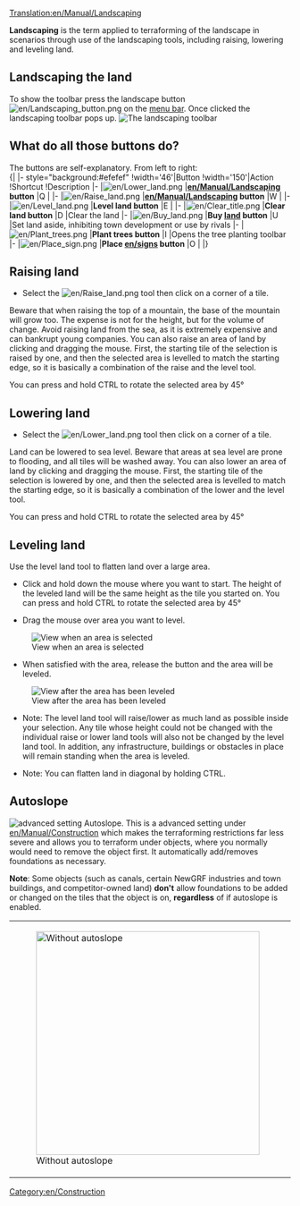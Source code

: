 [[Translation:en/Manual/Landscaping]]
{{en/Tutorial}}

'''Landscaping''' is the term applied to terraforming of the landscape in scenarios through use of the landscaping tools, including raising, lowering and leveling land.

==Landscaping the land==
To show the toolbar press the landscape button [[File:en/Landscaping button.png]] on the [[en/Manual/Game interface|menu bar]]. Once clicked the landscaping toolbar pops up.
[[File:en/Landscaping toolbar.png|none|frame|The landscaping toolbar]]

==What do all those buttons do?==
The buttons are self-explanatory. From left to right:<br>
{| {{en/Wikitable}}
|- style="background:#efefef"
!width='46'|Button
!width='150'|Action
!Shortcut
!Description
|-
|[[File:en/Lower land.png]]
|'''[[en/Manual/Landscaping]] button'''
|Q
|
|-
|[[File:en/Raise land.png]]
|'''[[en/Manual/Landscaping]] button'''
|W
|
|-
|[[File:en/Level land.png]]
|'''Level land button'''
|E
|
|-
|[[File:en/Clear title.png]]
|'''Clear land button'''
|D
|Clear the land
|-
|[[File:en/Buy land.png]]
|'''Buy [[en/Manual/Land|land]] button'''
|U
|Set land aside, inhibiting town development or use by rivals
|-
|[[File:en/Plant trees.png]]
|'''Plant trees button'''
|I
|Opens the tree planting toolbar
|-
|[[File:en/Place sign.png]]
|'''Place [[en/sign]]s button'''
|O
|
|}

==Raising land==
* Select the [[File:en/Raise land.png]] tool then click on a corner of a tile.
Beware that when raising the top of a mountain, the base of the mountain will grow too.  The expense is not for the height, but for the volume of change. Avoid raising land from the sea, as it is extremely expensive and can bankrupt young companies.
You can also raise an area of land by clicking and dragging the mouse. First, the starting tile of the selection is raised by one, and then the selected area is levelled to match the starting edge, so it is basically a combination of the raise and the level tool.

You can press and hold CTRL to rotate the selected area by 45°

==Lowering land==
* Select the [[File:en/Lower land.png]] tool then click on a corner of a tile.
Land can be lowered to sea level. Beware that areas at sea level are prone to flooding, and all tiles will be washed away.
You can also lower an area of land by clicking and dragging the mouse. First, the starting tile of the selection is lowered by one, and then the selected area is levelled to match the starting edge, so it is basically a combination of the lower and the level tool.

You can press and hold CTRL to rotate the selected area by 45°

==Leveling land==
Use the level land tool to flatten land over a large area.

*Click and hold down the mouse where you want to start. The height of the leveled land will be the same height as the tile you started on. You can press and hold CTRL to rotate the selected area by 45°

*Drag the mouse over area you want to level.
[[File:en/Level land before.png|center|none|frame|View when an area is selected]]

*When satisfied with the area, release the button and the area will be leveled.
[[File:en/Level land after.png|center|none|frame|View after the area has been leveled]]

*Note: The level land tool will raise/lower as much land as possible inside your selection. Any tile whose height could not be changed with the individual raise or lower land tools will also not be changed by the level land tool. In addition, any infrastructure, buildings or obstacles in place will remain standing when the area is leveled.

*Note: You can flatten land in diagonal by holding CTRL.

==Autoslope==
[[File:en/Autoslope.png|right|frame|advanced setting ''Autoslope''.]]
This is a advanced setting under [[en/Manual/Construction]] which makes the terraforming restrictions far less severe and allows you to terraform under objects, where you normally would need to remove the object first. It automatically add/removes foundations as necessary.

'''Note''': Some objects (such as canals, certain NewGRF industries and town buildings, and competitor-owned land) '''don't''' allow foundations to be added or changed on the tiles that the object is on, '''regardless''' of if autoslope is enabled.
{|
|[[File:en/terraformoff.png|none|thumb|400px|Without autoslope]]
|[[File:en/terraformon.png|none|thumb|400px|With autoslope]]
|}

{{en/Feature|0.6}}
[[Category:en/Construction]]